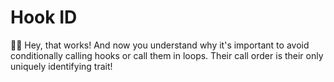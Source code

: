 # Hook ID

<EpicVideo url="https://www.epicreact.dev/tutorials/build-react-hooks/all-usestate-hooks-are-overwriting-the-same-state/solution" />

👨‍💼 Hey, that works! And now you understand why it's important to avoid
conditionally calling hooks or call them in loops. Their call order is their
only uniquely identifying trait!
